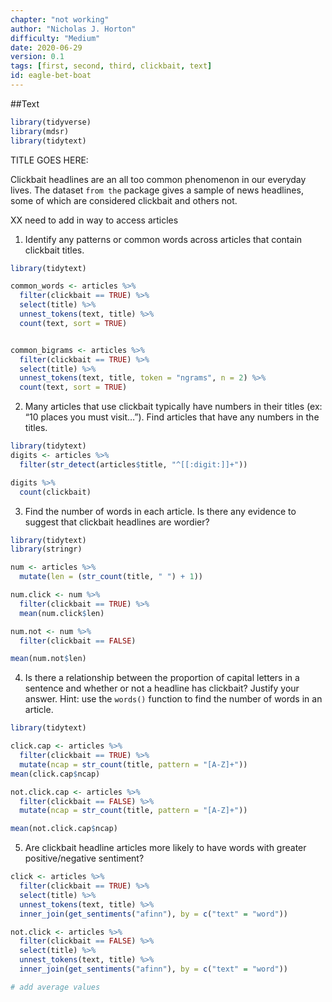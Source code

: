 ```yaml
---
chapter: "not working"
author: "Nicholas J. Horton"
difficulty: "Medium"
date: 2020-06-29 
version: 0.1
tags: [first, second, third, clickbait, text]
id: eagle-bet-boat
---
```

##Text
```r
library(tidyverse)
library(mdsr)
library(tidytext)
```


TITLE GOES HERE: 


Clickbait headlines are an all too common phenomenon in our everyday lives. The dataset `` from the `` package gives a sample of news headlines, some of which are considered clickbait and others not.

XX need to add in way to access articles

1. Identify any patterns or common words across articles that contain clickbait titles. 

  <!--begin-answer-->
```r
library(tidytext)

common_words <- articles %>%
  filter(clickbait == TRUE) %>%
  select(title) %>%
  unnest_tokens(text, title) %>%
  count(text, sort = TRUE)


common_bigrams <- articles %>%
  filter(clickbait == TRUE) %>%
  select(title) %>%
  unnest_tokens(text, title, token = "ngrams", n = 2) %>%
  count(text, sort = TRUE)
```
  <!--end-answer-->

2. Many articles that use clickbait typically have numbers in their titles (ex: "10 places you must visit..."). Find articles that have any numbers in the titles. 

  <!--begin-answer-->
```r
library(tidytext)
digits <- articles %>%
  filter(str_detect(articles$title, "^[[:digit:]]+"))

digits %>%
  count(clickbait)
```

  <!--end-answer-->


3. Find the number of words in each article. Is there any evidence to suggest that clickbait headlines are wordier?

  <!--begin-answer-->

```r
library(tidytext)
library(stringr)

num <- articles %>%
  mutate(len = (str_count(title, " ") + 1))

num.click <- num %>%
  filter(clickbait == TRUE) %>%
  mean(num.click$len)

num.not <- num %>%
  filter(clickbait == FALSE)

mean(num.not$len)
```

  <!--end-answer-->

4. Is there a relationship between the proportion of capital letters in a sentence and whether or not a headline has clickbait? Justify your answer. Hint: use the `words()` function to find the number of words in an article.  

  <!--begin-answer-->
```r
library(tidytext)

click.cap <- articles %>%
  filter(clickbait == TRUE) %>%
  mutate(ncap = str_count(title, pattern = "[A-Z]+"))
mean(click.cap$ncap)

not.click.cap <- articles %>%
  filter(clickbait == FALSE) %>%
  mutate(ncap = str_count(title, pattern = "[A-Z]+"))

mean(not.click.cap$ncap)
```
  <!--end-answer-->


5. Are clickbait headline articles more likely to have words with greater positive/negative sentiment?

```r

click <- articles %>%
  filter(clickbait == TRUE) %>%
  select(title) %>%
  unnest_tokens(text, title) %>%
  inner_join(get_sentiments("afinn"), by = c("text" = "word"))

not.click <- articles %>%
  filter(clickbait == FALSE) %>%
  select(title) %>%
  unnest_tokens(text, title) %>%
  inner_join(get_sentiments("afinn"), by = c("text" = "word"))

# add average values
```


